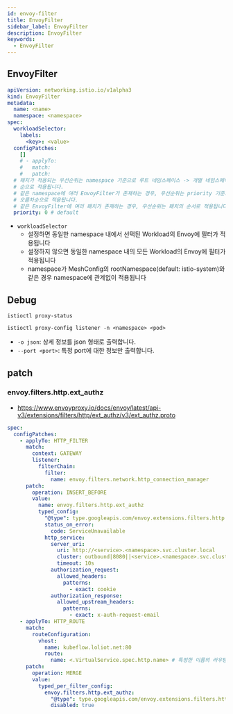 ```yaml
---
id: envoy-filter
title: EnvoyFilter
sidebar_label: EnvoyFilter
description: EnvoyFilter
keywords:
  - EnvoyFilter
---
```


## EnvoyFilter

```yaml
apiVersion: networking.istio.io/v1alpha3
kind: EnvoyFilter
metadata:
  name: <name>
  namespace: <namespace>
spec:
  workloadSelector:
    labels:
      <key>: <value>
  configPatches:
    []
    # - applyTo:
    #   match:
    #   patch:
  # 패치가 적용되는 우선순위는 namespace 기준으로 루트 네임스페이스 -> 개별 네임스페이스
  # 순으로 적용됩니다.
  # 같은 namespace에 여러 EnvoyFilter가 존재하는 경우, 우선순위는 priority 기준으로
  # 오름차순으로 적용됩니다.
  # 같은 EnvoyFilter에 여러 패치가 존재하는 경우, 우선순위는 패치의 순서로 적용됩니다.
  priority: 0 # default
```

- `workloadSelector`
  - 설정하면 동일한 namespace 내에서 선택된 Workload의 Envoy에 필터가 적용됩니다
  - 설정하지 않으면 동일한 namespace 내의 모든 Workload의 Envoy에 필터가 적용됩니다
  - namespace가 MeshConfig의 rootNamespace(default: istio-system)와 같은 경우 namespace에 관계없이 적용됩니다

## Debug

```shell
istioctl proxy-status
```

```shell
istioctl proxy-config listener -n <namespace> <pod>
```

- `-o json`: 상세 정보를 json 형태로 출력합니다.
- `--port <port>`: 특정 port에 대한 정보만 출력합니다.

## patch

### envoy.filters.http.ext_authz

- https://www.envoyproxy.io/docs/envoy/latest/api-v3/extensions/filters/http/ext_authz/v3/ext_authz.proto

```yaml
spec:
  configPatches:
    - applyTo: HTTP_FILTER
      match:
        context: GATEWAY
        listener:
          filterChain:
            filter:
              name: envoy.filters.network.http_connection_manager
      patch:
        operation: INSERT_BEFORE
        value:
          name: envoy.filters.http.ext_authz
          typed_config:
            "@type": type.googleapis.com/envoy.extensions.filters.http.ext_authz.v3.ExtAuthz
            status_on_error:
              code: ServiceUnavailable
            http_service:
              server_uri:
                uri: http://<service>.<namespace>.svc.cluster.local
                cluster: outbound|8080||<service>.<namespace>.svc.cluster.local
                timeout: 10s
              authorization_request:
                allowed_headers:
                  patterns:
                    - exact: cookie
              authorization_response:
                allowed_upstream_headers:
                  patterns:
                    - exact: x-auth-request-email
    - applyTo: HTTP_ROUTE
      match:
        routeConfiguration:
          vhost:
            name: kubeflow.loliot.net:80
            route:
              name: <.VirtualService.spec.http.name> # 특정한 이름의 라우팅에 대해 적용
      patch:
        operation: MERGE
        value:
          typed_per_filter_config:
            envoy.filters.http.ext_authz:
              "@type": type.googleapis.com/envoy.extensions.filters.http.ext_authz.v3.ExtAuthzPerRoute
              disabled: true
```
